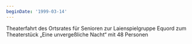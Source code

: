 ```yaml
---
beginDate: '1999-03-14'
---
```


Theaterfahrt des Ortsrates für Senioren zur Laienspielgruppe Equord zum
Theaterstück „Eine unvergeßliche Nacht“ mit 48 Personen
